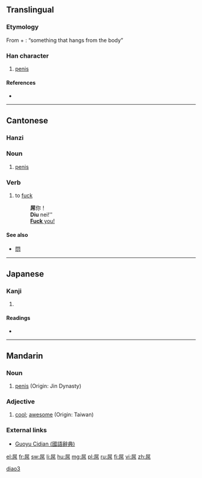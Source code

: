 ==Translingual==

===Etymology===
From {{term|尸||body|lang=mul|sc=Hani}} + {{term|吊||to hang|lang=mul|sc=Hani}}: “something that hangs from the body”

===Han character===
{{Han char|rn=44|rad=尸|as=06|sn=9|four=7722<sub>7</sub>|canj=尸口中月 (SRLB)}}

# [[penis]]

====References====
* {{Han ref|kx=0301.210|dkj=07685|dj=0598.120|hdz=20972.020|uh=5C4C|ud=23628|bh=CE78|bd=52856}}

----

==Cantonese==

===Hanzi===
{{yue-hanzi|jyut=[[diu2]]|y=diu2}}

===Noun===
{{yue-noun|ts|tra=|sim=|tas=|jyut=diu2|y=diu2|mw=|rs=}}

# {{context|vulgar|lang=yue}} [[penis]]

===Verb===
{{yue-verb|ts|tra=|sim=|tas=|jyut=diu2|y=diu2|mw=|rs=}}

# {{context|vulgar|lang=yue}} to [[fuck]]
#: '''屌'''你！
#: '''Diu''' nei!''
#: [[fuck you|'''Fuck''' you!]]

====See also====
* [[𨳒]]

----

==Japanese==

===Kanji===
{{ja-kanji|grade=9|rs=尸06}}

# {{defn|lang=ja|sort=尸06}}

====Readings====
* {{ja-readings|on=[[ちょう]] (chō)|kun=}}

----

==Mandarin==

===Noun===
{{cmn-noun|ts|pin=diǎo|pint=diao3|rs=尸06}}

# {{context|vulgar|lang=cmn|sc=Hant|sort=尸06}} [[penis]] (Origin: Jin Dynasty)<!--which Jin Dynasty? There were at least two or three different Jin Dynasties-->

===Adjective===
{{cmn-adj|ts|pin=diǎo|pint=diao3|rs=尸06}}

# {{context|slang|lang=cmn|sc=Hant|sort=尸06}} [[cool]]; [[awesome]] (Origin: Taiwan)

===External links===
* [http://140.111.34.46/cgi-bin/dict/GetContent.cgi?Database=dict&DocNum=34962&GraphicWord=yes&QueryString=屌$ Guoyu Cidian (國語辭典)]

[[Category:Mandarin slang in simplified script|diao3]]

[[el:屌]]
[[fr:屌]]
[[sw:屌]]
[[li:屌]]
[[hu:屌]]
[[mg:屌]]
[[pl:屌]]
[[ru:屌]]
[[fi:屌]]
[[vi:屌]]
[[zh:屌]]